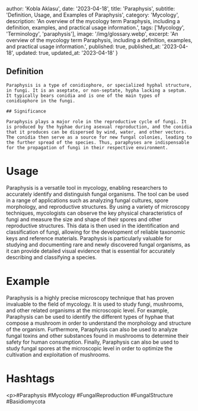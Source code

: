 
  author: 'Kobla Aklasu',
  date: '2023-04-18',
  title: 'Paraphysis',
  subtitle: 'Definition, Usage, and Examples of Paraphysis',
  category: 'Mycology',
  description: 'An overview of the mycology term Paraphysis, including a definition, examples, and practical usage information.',
  tags: ['Mycology', 'Terminology', 'paraphysis'],
  image: '/img/glossary.webp',
  excerpt: 'An overview of the mycology term Paraphysis, including a definition, examples, and practical usage information.',
  published: true,
  published_at: '2023-04-18',
  updated: true,
  updated_at: '2023-04-18'
}




## Definition
    
    Paraphysis is a type of conidiophore, or specialized hyphal structure, in fungi. It is an aseptate, or non-septate, hypha lacking a septum. It typically bears conidia and is one of the main types of conidiophore in the fungi.
    
    ## Significance
    
    Paraphysis plays a major role in the reproductive cycle of fungi. It is produced by the hyphae during asexual reproduction, and the conidia that it produces can be dispersed by wind, water, and other vectors. The conidia then serve as a source for new fungal colonies, leading to the further spread of the species. Thus, paraphyses are indispensable for the propagation of fungi in their respective environment.

# Usage

Paraphysis is a versatile tool in mycology, enabling researchers to accurately identify and distinguish fungal organisms. The tool can be used in a range of applications such as analyzing fungal cultures, spore morphology, and reproductive structures. By using a variety of microscopy techniques, mycologists can observe the key physical characteristics of fungi and measure the size and shape of their spores and other reproductive structures. This data is then used in the identification and classification of fungi, allowing for the development of reliable taxonomic keys and reference materials. Paraphysis is particularly valuable for studying and documenting rare and newly discovered fungal organisms, as it can provide detailed visual evidence that is essential for accurately describing and classifying a species.

# Example

Paraphysis is a highly precise microscopy technique that has proven invaluable to the field of mycology. It is used to study fungi, mushrooms, and other related organisms at the microscopic level. For example, Paraphysis can be used to identify the different types of hyphae that compose a mushroom in order to understand the morphology and structure of the organism. Furthermore, Paraphysis can also be used to analyze fungal toxins and other substances found in mushrooms to determine their safety for human consumption. Finally, Paraphysis can also be used to study fungal spores at the microscopic level in order to optimize the cultivation and exploitation of mushrooms.

# Hashtags

&lt;p&gt;#Paraphysis #Mycology #FungalReproduction #FungalStructure #Basidiomycota

